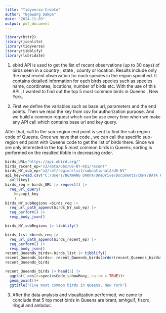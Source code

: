 ```yaml
---
title: "Tidyverse Create"
author: "Ngawang Dakpa"
date: "2024-11-03"
output: pdf_document
---
```

```r
library(httr2)
library(jsonlite)
library(tidyverse)
library(tibblify)
library(lubridate)
```
1. ebird API is used to get the list of recent observations (up to 30 days) of birds seen in a country , state , county or location. Results include only the most recent observation for each species in the region specified. It contains detailed information for each birds species such as species name, coordinates, locations, number of birds etc. With the use of this API , I wanted to find out the top 5 most common birds in Queens , New York.

2. First we define the variables such as base url, parameters and the end points. 
Then we read the key from csv for authorization purpose.
And we build a common request which can be use every time when we make any API call which contains base url and key query.

After that, call to the sub-region end point is sent to find the sub region code of Queens.
Once we have that code , we can call the specific sub-region end point with Queens code to get the list of birds there.
Since we are only interested in the top 5 most common birds in Queens, sorting is performed on the resulted tibble in decreasing order.

```r
birds_URL="https://api.ebird.org/"
birds_recent_ep="v2/data/obs/US-NY-081/recent"
birds_NY_sub_ep="v2/ref/region/list/subnational2/US-NY"
api_key=read.csv("C:/Users/NGAWANG DAKPA/OneDrive/Documents/CUNY/DATA 607/Assignments/Tidyverse Create/birds_key.csv") |> 
  pull(key)
birds_req = birds_URL |> request() |> 
  req_url_query(
    key=api_key
    )
birds_NY_subRegions =birds_req |> 
  req_url_path_append(birds_NY_sub_ep) |> 
  req_perform() |> 
  resp_body_json()

birds_NY_subRegions |> tibblify()

birds_list =birds_req |> 
  req_url_path_append(birds_recent_ep) |> 
  req_perform() |> 
  resp_body_json()
recent_Queends_birds<-birds_list |> tibblify()
recent_Queends_birds<- recent_Queends_birds[order(recent_Queends_birds$howMany,decreasing = TRUE),]
recent_Queends_birds

recent_Queends_birds |> head(5) |> 
  ggplot( aes(x=speciesCode,y=howMany, na.rm = TRUE))+
  geom_point()+
  ggtitle("Five most common birds in Queens, New York")
```
3. After the data analysis and visualization performed, we came to conclude that 5 top most birds in Queens are brant, amhgul1, fiscro, ribgul and ambduc.

